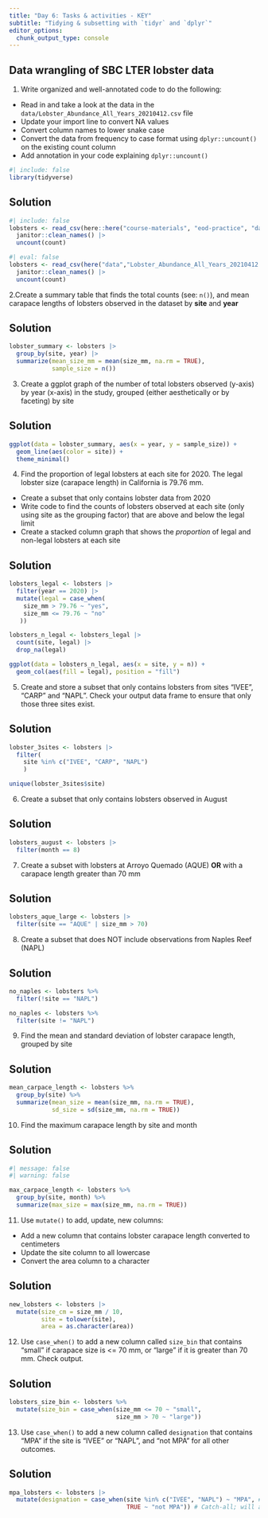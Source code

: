 ```yaml
---
title: "Day 6: Tasks & activities - KEY"
subtitle: "Tidying & subsetting with `tidyr` and `dplyr`"
editor_options: 
  chunk_output_type: console
---
```


## Data wrangling of SBC LTER lobster data

1. Write organized and well-annotated code to do the following:
  - Read in and take a look at the data in the `data/Lobster_Abundance_All_Years_20210412.csv` file
  - Update your import line to convert NA values
  - Convert column names to lower snake case
  - Convert the data from frequency to case format using `dplyr::uncount()` on the existing count column
  - Add annotation in your code explaining `dplyr::uncount()`

```r
#| include: false
library(tidyverse)
```

::: {.callout-important}
## Solution
```r
#| include: false
lobsters <- read_csv(here::here("course-materials", "eod-practice", "data","Lobster_Abundance_All_Years_20210412.csv"), na = c("-99999", "")) |> 
  janitor::clean_names() |> 
  uncount(count)
```

```r
#| eval: false
lobsters <- read_csv(here("data","Lobster_Abundance_All_Years_20210412.csv"), na = c("-99999", "")) |> 
  janitor::clean_names() |> 
  uncount(count)
```
:::

2.Create a summary table that finds the total counts (see: `n()`), and mean carapace lengths of lobsters observed in the dataset by **site** and **year**

::: {.callout-important}
## Solution
```r
lobster_summary <- lobsters |>  
  group_by(site, year) |> 
  summarize(mean_size_mm = mean(size_mm, na.rm = TRUE),
            sample_size = n())
```
:::

3. Create a ggplot graph of the number of total lobsters observed (y-axis) by year (x-axis) in the study, grouped (either aesthetically or by faceting) by site

::: {.callout-important}
## Solution
```r
ggplot(data = lobster_summary, aes(x = year, y = sample_size)) +
  geom_line(aes(color = site)) +
  theme_minimal()
```
:::

4. Find the proportion of legal lobsters at each site for 2020. The legal lobster size (carapace length) in California is 79.76 mm.
  - Create a subset that only contains lobster data from 2020
  - Write code to find the counts of lobsters observed at each site (only using site as the grouping factor) that are above and below the legal limit
  - Create a stacked column graph that shows the *proportion* of legal and non-legal lobsters at each site
  
::: {.callout-important}
## Solution
```r
lobsters_legal <- lobsters |> 
  filter(year == 2020) |>  
  mutate(legal = case_when(
    size_mm > 79.76 ~ "yes",
    size_mm <= 79.76 ~ "no"
   ))

lobsters_n_legal <- lobsters_legal |>  
  count(site, legal) |> 
  drop_na(legal)
```

```r
ggplot(data = lobsters_n_legal, aes(x = site, y = n)) +
  geom_col(aes(fill = legal), position = "fill")
```
:::

5. Create and store a subset that only contains lobsters from sites "IVEE", "CARP" and "NAPL". Check your output data frame to ensure that only those three sites exist. 

::: {.callout-important}
## Solution
```r
lobster_3sites <- lobsters |>
  filter(
    site %in% c("IVEE", "CARP", "NAPL")
    )

unique(lobster_3sites$site)
```
:::

6. Create a subset that only contains lobsters observed in August

::: {.callout-important}
## Solution
```r
lobsters_august <- lobsters |> 
  filter(month == 8)
```
:::

7. Create a subset with lobsters at Arroyo Quemado (AQUE) **OR** with a carapace length greater than 70 mm

::: {.callout-important}
## Solution
```r
lobsters_aque_large <- lobsters |> 
  filter(site == "AQUE" | size_mm > 70)
```
:::

8. Create a subset that does NOT include observations from Naples Reef (NAPL)

::: {.callout-important}
## Solution
```r
no_naples <- lobsters %>% 
  filter(!site == "NAPL")
```

```r
no_naples <- lobsters %>% 
  filter(site != "NAPL")
```
:::

9. Find the mean and standard deviation of lobster carapace length, grouped by site

::: {.callout-important}
## Solution
```r
mean_carpace_length <- lobsters %>% 
  group_by(site) %>% 
  summarize(mean_size = mean(size_mm, na.rm = TRUE),
            sd_size = sd(size_mm, na.rm = TRUE))
```
:::

10. Find the maximum carapace length by site and month

::: {.callout-important}
## Solution
```r
#| message: false
#| warning: false

max_carpace_length <- lobsters %>% 
  group_by(site, month) %>% 
  summarize(max_size = max(size_mm, na.rm = TRUE))
```
:::

11. Use `mutate()` to add, update, new columns:
  - Add a new column that contains lobster carapace length converted to centimeters
  - Update the site column to all lowercase
  - Convert the area column to a character

::: {.callout-important}
## Solution
```r
new_lobsters <- lobsters |> 
  mutate(size_cm = size_mm / 10,
         site = tolower(site),
         area = as.character(area))

```
:::

12. Use `case_when()` to add a new column called `size_bin` that contains "small" if carapace size is <= 70 mm, or "large" if it is greater than 70 mm. Check output. 

::: {.callout-important}
## Solution
```r
lobsters_size_bin <- lobsters %>% 
  mutate(size_bin = case_when(size_mm <= 70 ~ "small",
                              size_mm > 70 ~ "large"))
```
:::

13. Use `case_when()` to add a new column called `designation` that contains "MPA" if the site is "IVEE" or "NAPL", and "not MPA" for all other outcomes. 

::: {.callout-important}
## Solution
```r
mpa_lobsters <- lobsters |> 
  mutate(designation = case_when(site %in% c("IVEE", "NAPL") ~ "MPA", # If true, assign "MPA"
                                 TRUE ~ "not MPA")) # Catch-all; will assign to anything that wasn’t assigned earlier
```
:::